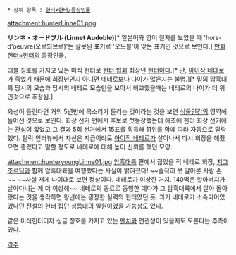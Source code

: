  * 상위 항목 : [[헌터×헌터/등장인물]]

attachment:hunterLinne01.png

'''リンネ・オードブル (Linnet Audoble)'''[* 일본어와 영어 철자를 보았을 때 'hors-d'oeuvre(오르되브르)'는 잘못된 표기로 '오도블'이 맞는 표기인 것으로 보인다.]
[[만화]] [[헌터×헌터]]의 등장인물. 

더블 칭호를 가지고 있는 미식 헌터로 [[헌터 협회]] 최장년 [[헌터(헌터×헌터)|헌터]]이다.[* 단, [[아이작 네테로]]가 죽었기 때문에 최장년인지 아니면 네테로보다 나이가 많은지는 불명.][* 밑의 암흑대륙 당시의 모습과 당시의 네테로 모습만을 보아서 비교했을때는 네테로의 나이가 더 위인것으로 추정됨.]

육성이 들린다면 거의 5년만에 목소리가 들리는 것이라는 것을 보면 [[식물인간]]의 영역에 들어선 것으로 보인다.  회장 선거 편에서 후보로 첫등장했는데 애초에 헌터 회장 선거에는 관심이 없었고 그 결과 5회 선거에서 15표를 획득해 11위를 함에 따라 자동으로 탈락했다. 탈락 인터뷰에서 자신은 지금이라도 [[아이작 네테로]]가 살아나서 다시 회장을 해줬으면 좋겠다고 말할 정도로 네테로에 대해 높이 신뢰를 했던 모양.

attachment:hunteryoungLinne01.jpg
[[암흑대륙]] 편에서 젊었을 적 네테로 회장, [[지그 조르딕]]과 함께 암흑대륙을 여행했다는 사실이 밝혀졌다! ~~솔직히 못 알아본 사람 손~~ ~~사실 저게 나이대로 보면 정상이다. 네테로가 이상한 거지. 140먹은 할아버지가 날아다니는 게 더 이상해~~ 네테로의 동료로 동행한 데다가 그 암흑대륙에서 살아 돌아왔다는 것을 생각하면 왕년에는 굉장한 실력의 헌터였던 듯. 과거 네테로가 소속되어있었다던 전설의 헌터 집단 청름대의 일원이었을 가능성도 있다.

같은 미식헌터이자 싱글 칭호를 가지고 있는 [[멘치]]와 연관성이 있을지도 모른다는 추측이 있다.

[[각주]]
